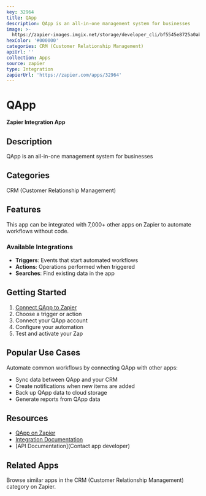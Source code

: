 ```yaml
---
key: 32964
title: QApp
description: QApp is an all-in-one management system for businesses
image: >-
  https://zapier-images.imgix.net/storage/developer_cli/bf5545e8725a0aba5298c9bfed46ad63.png?auto=format%2Ccompress&ixlib=python-3.0.0&q=50
hexColor: '#000000'
categories: CRM (Customer Relationship Management)
apiUrl: ''
collection: Apps
source: zapier
type: Integration
zapierUrl: 'https://zapier.com/apps/32964'
---
```

# QApp

**Zapier Integration App**

## Description

QApp is an all-in-one management system for businesses

## Categories

CRM (Customer Relationship Management)

## Features

This app can be integrated with 7,000+ other apps on Zapier to automate workflows without code.

### Available Integrations

- **Triggers**: Events that start automated workflows
- **Actions**: Operations performed when triggered
- **Searches**: Find existing data in the app

## Getting Started

1. [Connect QApp to Zapier](https://zapier.com/apps/32964)
2. Choose a trigger or action
3. Connect your QApp account
4. Configure your automation
5. Test and activate your Zap

## Popular Use Cases

Automate common workflows by connecting QApp with other apps:

- Sync data between QApp and your CRM
- Create notifications when new items are added
- Back up QApp data to cloud storage
- Generate reports from QApp data

## Resources

- [QApp on Zapier](https://zapier.com/apps/32964)
- [Integration Documentation](https://zapier.com/apps/32964/integrations)
- [API Documentation](Contact app developer)

## Related Apps

Browse similar apps in the CRM (Customer Relationship Management) category on Zapier.
